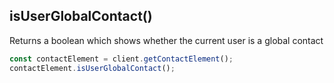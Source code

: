 

## isUserGlobalContact()

Returns a boolean which shows whether the current user is a global contact

```jsx
const contactElement = client.getContactElement();
contactElement.isUserGlobalContact();
```